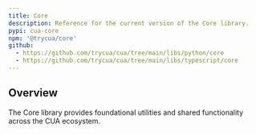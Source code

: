 ```yaml
---
title: Core
description: Reference for the current version of the Core library.
pypi: cua-core
npm: '@trycua/core'
github:
  - https://github.com/trycua/cua/tree/main/libs/python/core
  - https://github.com/trycua/cua/tree/main/libs/typescript/core
---
```


## Overview

The Core library provides foundational utilities and shared functionality across the CUA ecosystem.
